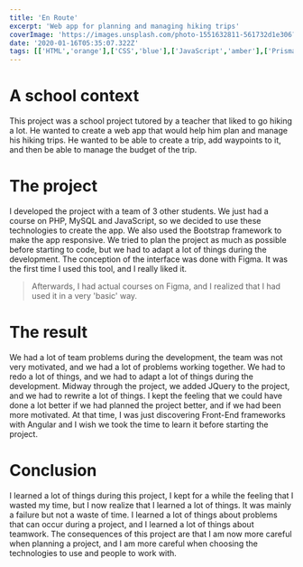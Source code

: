 ```yaml
---
title: 'En Route'
excerpt: 'Web app for planning and managing hiking trips'
coverImage: 'https://images.unsplash.com/photo-1551632811-561732d1e306?ixlib=rb-1.2.1&ixid=MnwxMjA3fDB8MHxwaG90by1wYWdlfHx8fGVufDB8fHx8&auto=format&fit=crop&w=1470&q=80'
date: '2020-01-16T05:35:07.322Z'
tags: [['HTML','orange'],['CSS','blue'],['JavaScript','amber'],['Prisma','gray']]
---
```


# A school context

This project was a school project tutored by a teacher that liked to go hiking a lot.
He wanted to create a web app that would help him plan and manage his hiking trips.
He wanted to be able to create a trip, add waypoints to it, and then be able to manage the budget of the trip.

# The project

I developed the project with a team of 3 other students.
We just had a course on PHP, MySQL and JavaScript, so we decided to use these technologies to create the app.
We also used the Bootstrap framework to make the app responsive.
We tried to plan the project as much as possible before starting to code, but we had to adapt a lot of things during the development.
The conception of the interface was done with Figma. It was the first time I used this tool, and I really liked it.

> Afterwards, I had actual courses on Figma, and I realized that I had used it in a very 'basic' way.

# The result

We had a lot of team problems during the development, the team was not very motivated, and we had a lot of problems working together.
We had to redo a lot of things, and we had to adapt a lot of things during the development.
Midway through the project, we added JQuery to the project, and we had to rewrite a lot of things.
I kept the feeling that we could have done a lot better if we had planned the project better, and if we had been more motivated.
At that time, I was just discovering Front-End frameworks with Angular and I wish we took the time to learn it before starting the project.

# Conclusion

I learned a lot of things during this project, I kept for a while the feeling that I wasted my time, but I now realize that I learned a lot of things.
It was mainly a failure but not a waste of time. I learned a lot of things about problems that can occur during a project, and I learned a lot of things about teamwork.
The consequences of this project are that I am now more careful when planning a project, and I am more careful when choosing the technologies to use and people to work with.